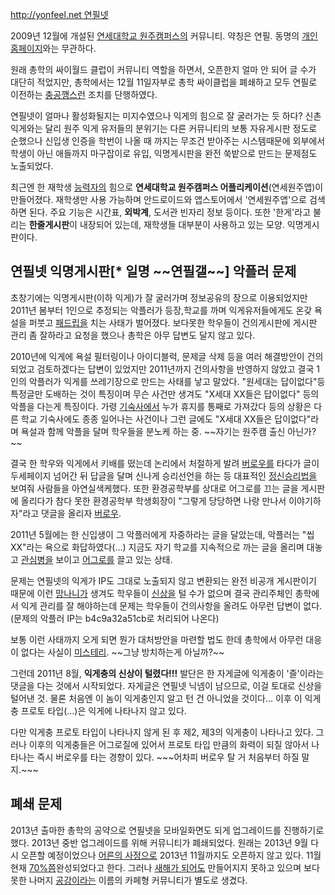 [[http://yonfeel.net 연필넷]]

2009년 12월에 개설된 [[연세대학교 원주캠퍼스]]의 커뮤니티. 약칭은 연필. 동명의 [http://www.yunpil.net/ 개인홈페이지]와는 무관하다. 

원래 총학의 싸이월드 클럽이 커뮤니티 역할을 하면서, 오픈한지 얼마 안 되어 글 수가 대단히 적었지만, 총학에서는 12월 11일자부로 총학 싸이클럽을 폐쇄하고 모두 연필로 이전하는 [[충공깽]]스런 조치를 단행하였다.

연필넷이 얼마나 활성화될지는 미지수였으나 익게의 힘으로 잘 굴러가는 듯 하다? 신촌 익게와는 달리 원주 익게 유저들의 분위기는 다른 커뮤니티의 보통 자유게시판 정도로 순했으나 신입생 인증을 학번이 나올 때 까지는 무조건 받아주는 시스템때문에 외부에서 학생이 아닌 애들까지 마구잡이로 유입, 익명게시판을 완전 쑥밭으로 만드는 문제점도 노출되었다.

최근엔 한 재학생 [[능력자]]의 힘으로 '''연세대학교 원주캠퍼스 어플리케이션'''(연세원주앱)이 만들어졌다. 재학생만 사용 가능하며 안드로이드와 앱스토어에서 '연세원주앱'으로 검색하면 된다. 주요 기능은 시간표, '''외박계''', 도서관 빈자리 정보 등이다. 또한 '한게'라고 불리는 '''한줄게시판'''이 내장되어 있는데, 재학생들 대부분이 사용하고 있는 모양. 익명게시판이다.

== 연필넷 익명게시판[* 일명 ~~연필갤~~] 악플러 문제 ==

초창기에는 익명게시판(이하 익게)가 잘 굴러가며 정보공유의 장으로 이용되었지만 2011년 봄부터 1인으로 추정되는 악플러가 등장,학교를 까며 익게유저들에게도 온갖 욕설을 퍼붓고 [[패드립]]을 치는 사태가 벌어졌다. 보다못한 학우들이 건의게시판에 게시판 관리 좀 잘하라고 요청을 했으나 총학은 아무 답변도 달지 않고 있다. 

2010년에 익게에 욕설 필터링이나 아이디블럭, 문제글 삭제 등을 여러 해결방안이 건의되었고 검토하겠다는 답변이 있었지만 2011년까지 건의사항을 반영하지 않았고 결국 1인의 악플러가 익게를 쓰레기장으로 만드는 사태를 낳고 말았다. "원세대는 답이없다"등 특정글만 도배하는 것이 특징이며 무슨 사건만 생겨도 "X세대 XX들은 답이없다" 등의 악플을 다는게 특징이다. 가령 [[기숙사]]에서 누가 휴지를 통째로 가져갔다 등의 상황은 다른 학교 기숙사에도 종종 일어나는 사건이나 그런 글에도 "X세대 XX들은 답이없다"라며 욕설과 함께 악플을 달며 학우들을 분노케 하는 중. ~~자기는 원주캠 출신 아닌가?~~ 

결국 한 학우와 익게에서 키배를 떴는데 논리에서 처절하게 발려 [[버로우]]를 타다가 글이 두세페이지 넘어간 뒤 답글을 달며 신나게 승리선언을 하는 등 대표적인 [[정신승리]]법을 보여줘 사람들을 아연실색케했다. 또한 환경공학부를 상대로 어그로를 끄는 글을 게시판에 올리다가 참다 못한 환경공학부 학생회장이 "그렇게 당당하면 나랑 만나서 이야기하자"라고 댓글을 올리자 [[버로우]].

2011년 5월에는 한 신입생이 그 악플러에게 자중하라는 글을 달았는데, 악플러는 "씹XX"라는 욕으로 화답하였다(...) 지금도 자기 학교를 지속적으로 까는 글을 올리며 대놓고 [[관심병]]을 보이고 [[어그로]]를 끌고 있는 상태.

문제는 연필넷의 익게가 IP도 그대로 노출되지 않고 변환되는 완전 비공개 게시판이기 때문에 이런 [[망나니]]가 생겨도 학우들이 [[신상]]을 털 수가 없으며 결국 관리주체인 총학에서 익게 관리를 잘 해야하는데 문제는 학우들이 건의사항을 올려도 아무런 답변이 없다. (문제의 악플러 IP는 b4c9a32a51cb로 처리되어 나온다)

보통 이런 사태까지 오게 되면 뭔가 대처방안을 마련할 법도 한데 총학에서 아무런 대응이 없다는 사실이 [[미스테리]]. ~~그냥 방치하는게 아닐까?~~

그런데 2011년 8월, '''익게충의 신상이 털렸다!!!''' 발단은 한 자게글에 익게충이 '즐'이라는 댓글을 다는 것에서 시작되었다. 자게글은 연필넷 닉넴이 남으므로, 이걸 토대로 신상을 털어낸 것. 물론 처음엔 이 놈이 익게충인지 알고 턴 건 아니었을 것이다... 이후 이 익게충 프로토 타입(...)은 익게에 나타나지 않고 있다.

다만 익게충 프로토 타입이 나타나지 않게 된 후 제2, 제3의 익게충이 나타나고 있다. 그러나 이후의 익게충들은 어그로질에 있어서 프로토 타입 만큼의 화력이 되질 않아서 나타나는 즉시 버로우를 타는 경향이 있다. ~~~어차피 버로우 탈 거 처음부터 하질 말지.~~~  
== 폐쇄 문제 ==
2013년 출마한 총학의 공약으로 연필넷을 모바일화면도 되게 업그레이드를 진행하기로 했다. 2013년 중반 업그레이드를 위해 커뮤니티가 폐쇄되었다. 원래는 2013년 9월 다시 오픈할 예정이었으나 [[어른의 사정]]으로 2013년 11월까지도 오픈하지 않고 있다. 11월 현재 [http://chunchu.yonsei.ac.kr/news/articleView.html?idxno=18195 70%쯤]완성되었다고 한다. 그러나 [http://chunchu.yonsei.ac.kr/news/articleView.html?idxno=19305 새해가 되어도] 만들어지지 못하고 있으며 보다못한 나머지 [[공강]]이라는 이름의 카페형 커뮤니티가 별도로 생겼다.
